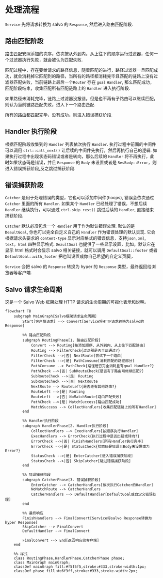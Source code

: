 # 处理流程

`Service` 先将请求转换为 salvo 的 `Response`, 然后进入路由匹配阶段. 

## 路由匹配阶段

路由匹配安照添加的次序，依次按从外到内，从上往下的顺序运行过滤器，任何一个过滤器执行失败，就会被认为匹配失败.

匹配过程中，存在要给请求的路径信息，随着匹配的进行，路径过滤器一旦匹配成功，就会消耗掉它匹配到的路径，当所有的路径都消耗完毕且匹配的链路上没有过滤器匹配失败，当前链路上最后一个`Router` 存在 `goal` `Handler`, 那么匹配成功，匹配阶段结束，收集匹配所有匹配链路上的 `Handler` 进入执行阶段.

如果路径未消耗完毕，链路上过滤器没报错，但是也不再有子路由可以继续匹配，则认为当前链路匹配失败，进入下一个路由匹配.

所有的路由都匹配完毕，没有成功，则进入错误捕获阶段.

## Handler 执行阶段

根据匹配阶段收集到的 `Handler` 列表依次执行 `Handler`. 执行过程中前面的中间件可以调用 `ctrl::call_next()` 让后续的中间件先执行，然后再执行自己的逻辑. 如果执行过程中出现状态码错误或者是转向，那么后续的 `Handler` 将不再执行，此时如果状态码是错误，并且 `Response` 的 `Body` 未设置或者是 `ResBody::Error`，则进入错误捕获阶段,反之跳过捕获阶段.

## 错误捕获阶段

`Catcher` 是用于处理错误的类型，它也可以添加中间件(hoops), 错误会依次通过 `Catcher` 里面的所有 `Handler`. 如果某个 `Handler` 已经处理了错误，不想后续 `Handler` 继续执行，可以通过 `ctrl.skip_rest()` 跳过后续的 `Handler`, 直接结束捕获阶段.

`Catcher` 默认必须包含一个 `Handler` 用于作为默认错误处理. 默认的是 `DeaultGoal`, 你也可以完全自定义自己的 `Handler` 作为错误处理的默认实现. 它会根据请求头要求的 `content-type` 显示对应格式的错误信息，支持`json`, `xml`, `text`，`html` 四种显示格式. `DeaultGoal` 也提供了一些显示设置，比如，默认它在显示 html 格式时会显示 salvo 相关链接，就可以调用 `DefaultGoal::footer` 或者 `DefaultGoal::with_footer` 把也叫设置成你自己希望的自定义页脚,.

`Service` 会把 salvo 的 `Response` 转换为 hyper 的 `Response` 类型，最终返回给浏览器等客户端.

##  Salvo 请求生命周期
这是一个 Salvo Web 框架处理 HTTP 请求的生命周期的可视化表示和说明。

```mermaid
flowchart TD
    subgraph MainGraph[Salvo框架请求生命周期]
        Start[客户端请求] --> Convert[Service将HTTP请求转换为salvo的Response]
        
        %% 路由匹配阶段
        subgraph RoutingPhase[1. 路由匹配阶段]
            Convert --> Routing[按添加顺序、从外到内、从上往下匹配路由]
            Routing --> FilterCheck{过滤器是否全部通过?}
            FilterCheck -->|否| NextRoute[尝试下一个路由]
            FilterCheck -->|是| PathConsume[消耗匹配的路径部分]
            PathConsume --> PathCheck{路径是否完全消耗且有goal Handler?}
            PathCheck -->|否| SubRouteCheck{是否有子路由可继续匹配?}
            SubRouteCheck -->|是| Routing
            SubRouteCheck -->|否| NextRoute
            NextRoute --> RouteLeft{是否还有其他路由?}
            RouteLeft -->|是| Routing
            RouteLeft -->|否| NoMatchRoute[路由匹配失败]
            PathCheck -->|是| MatchSuccess[路由匹配成功]
            MatchSuccess --> CollectHandlers[收集匹配链路上的所有Handler]
        end
        
        %% Handler执行阶段
        subgraph HandlerPhase[2. Handler执行阶段]
            CollectHandlers --> ExecHandlers[按顺序执行Handler]
            ExecHandlers --> ErrorCheck{执行过程中是否出错或转向?}
            ErrorCheck -->|否| FinishHandlers[所有Handler执行完毕]
            ErrorCheck -->|是| StatusCheck{状态码是错误且Body未设置或为Error?}
            StatusCheck -->|是| EnterCatcher[进入错误捕获阶段]
            StatusCheck -->|否| SkipCatcher[跳过错误捕获阶段]
        end
        
        %% 错误捕获阶段
        subgraph CatcherPhase[3. 错误捕获阶段]
            EnterCatcher --> CatcherHandlers[依次执行Catcher的Handler]
            NoMatchRoute --> CatcherHandlers
            CatcherHandlers --> DefaultHandler[DefaultGoal或自定义错误处理]
        end
        
        %% 最终响应
        FinishHandlers --> FinalConvert[Service将salvo Response转换为hyper Response]
        SkipCatcher --> FinalConvert
        DefaultHandler --> FinalConvert
        
        FinalConvert --> End[返回响应给客户端]
    end
    
    %% 样式
    class RoutingPhase,HandlerPhase,CatcherPhase phase;
    class MainGraph mainGraph;
    classDef mainGraph fill:#f5f5f5,stroke:#333,stroke-width:1px;
    classDef phase fill:#e6f3ff,stroke:#333,stroke-width:2px;
```